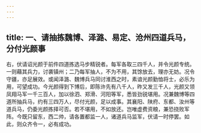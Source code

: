```yaml
---
---
---
```

title: 一、请抽拣魏博、泽潞、易定、沧州四道兵马，分付光颜事
---



右，伏请诏光颜于前件四道拣选马步精锐者。每军各取三四千人，并令光颜专统。一则藉其兵力，讨袭镇州；二乃每军抽人，不为不用，其馀放去，理亦无妨。况令守疆，亦足展效。或闻泽潞、魏博兵马同讨淮西之时，素谙光颜勤恤将士，必乐为用，可望成功。今光颜得到下博后，即陈许先有八千人，昨又发三千人，光颜又领凤翔马军一千三百人，加以徐泗、郑滑、河阳等军，悉皆劲锐堪用。况兼魏博等四道所抽兵马，约有三四万人，尽付光颜，足以成事。其襄阳、陕府、东都、汝州等道兵马，仍委光颜拣择可否。若不堪用，不如放还。岂唯虚费资粮，兼恐挠败军阵。今既只留东，西二帅，请各置都监一人，诸道兵马监军，伏请一时停罢。如此，则众齐令一，必有成功。